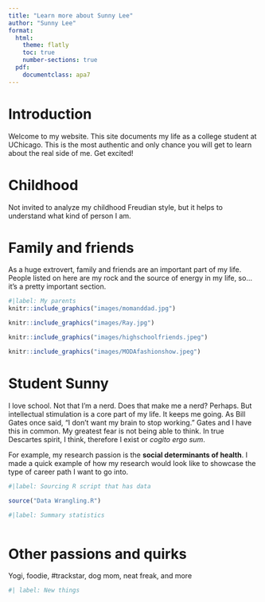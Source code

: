 ```yaml
---
title: "Learn more about Sunny Lee"
author: "Sunny Lee"
format:
  html:
    theme: flatly
    toc: true
    number-sections: true
  pdf:
    documentclass: apa7
---
```


# Introduction

Welcome to my website. This site documents my life as a college student at UChicago. This is the most authentic and only chance you will get to learn about the real side of me. Get excited!

# Childhood

Not invited to analyze my childhood Freudian style, but it helps to understand what kind of person I am.

# Family and friends

As a huge extrovert, family and friends are an important part of my life. People listed on here are my rock and the source of energy in my life, so...it's a pretty important section.

```r
#|label: My parents
knitr::include_graphics("images/momanddad.jpg")
```

```r
knitr::include_graphics("images/Ray.jpg")
```

```r
knitr::include_graphics("images/highschoolfriends.jpeg")
```

```r
knitr::include_graphics("images/MODAfashionshow.jpeg")
```

# Student Sunny

I love school. Not that I'm a nerd. Does that make me a nerd? Perhaps. But intellectual stimulation is a core part of my life. It keeps me going. As Bill Gates once said, "I don't want my brain to stop working." Gates and I have this in common. My greatest fear is not being able to think. In true Descartes spirit, I think, therefore I exist or *cogito ergo sum*.

For example, my research passion is the **social determinants of health**. I made a quick example of how my research would look like to showcase the type of career path I want to go into.  

```r
#|label: Sourcing R script that has data 

source("Data Wrangling.R")
```

```r
#|label: Summary statistics



```

# Other passions and quirks

Yogi, foodie, #trackstar, dog mom, neat freak, and more

```r
#| label: New things

```
